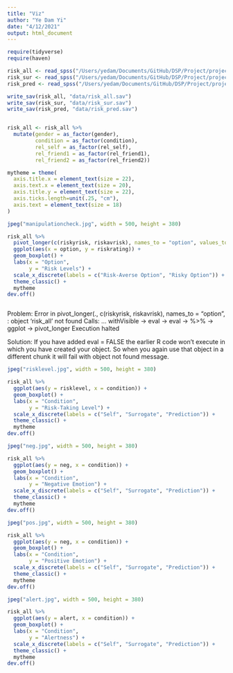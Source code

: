 ```yaml
---
title: "Viz"
author: "Ye Dam Yi"
date: "4/12/2021"
output: html_document
---
```

```r
require(tidyverse)
require(haven)

```


```r
risk_all <- read_spss("/Users/yedam/Documents/GitHub/DSP/Project/project7-emotion-risk/data/risk_excluded.sav")
risk_sur <- read_spss("/Users/yedam/Documents/GitHub/DSP/Project/project7-emotion-risk/data/risk_sur.sav")
risk_pred <- read_spss("/Users/yedam/Documents/GitHub/DSP/Project/project7-emotion-risk/data/risk_pred.sav")

write_sav(risk_all, "data/risk_all.sav")
write_sav(risk_sur, "data/risk_sur.sav")
write_sav(risk_pred, "data/risk_pred.sav")


risk_all <- risk_all %>% 
  mutate(gender = as_factor(gender),
         condition = as_factor(condition),
         rel_self = as_factor(rel_self),
         rel_friend1 = as_factor(rel_friend1),
         rel_friend2 = as_factor(rel_friend2)) 

```

```r

mytheme = theme(
  axis.title.x = element_text(size = 22),
  axis.text.x = element_text(size = 20),
  axis.title.y = element_text(size = 22),
  axis.ticks.length=unit(.25, "cm"),
  axis.text = element_text(size = 18)
)

```

```r
jpeg("manipulationcheck.jpg", width = 500, height = 380)

risk_all %>% 
  pivot_longer(c(riskyrisk, riskavrisk), names_to = "option", values_to = "riskrating") %>% 
  ggplot(aes(x = option, y = riskrating)) +
  geom_boxplot() +
  labs(x = "Option",
       y = "Risk Levels") +
  scale_x_discrete(labels = c("Risk-Averse Option", "Risky Option")) +
  theme_classic() +
  mytheme
dev.off()



```

Problem: Error in pivot_longer(., c(riskyrisk, riskavrisk), names_to = "option",  : 
  object 'risk_all' not found
Calls: <Anonymous> ... withVisible -> eval -> eval -> %>% -> ggplot -> pivot_longer
Execution halted

Solution: If you have added eval = FALSE the earlier R code won't execute in which you have created your object. So when you again use that object in a different chunk it will fail with object not found message.

```r
jpeg("risklevel.jpg", width = 500, height = 380)

risk_all %>% 
  ggplot(aes(y = risklevel, x = condition)) +
  geom_boxplot() +
  labs(x = "Condition",
       y = "Risk-Taking Level") +
  scale_x_discrete(labels = c("Self", "Surrogate", "Prediction")) +
  theme_classic() +
  mytheme
dev.off()

```


```r
jpeg("neg.jpg", width = 500, height = 380)

risk_all %>% 
  ggplot(aes(y = neg, x = condition)) +
  geom_boxplot() +
  labs(x = "Condition",
       y = "Negative Emotion") +
  scale_x_discrete(labels = c("Self", "Surrogate", "Prediction")) +
  theme_classic() +
  mytheme
dev.off()

```


```r
jpeg("pos.jpg", width = 500, height = 380)

risk_all %>% 
  ggplot(aes(y = neg, x = condition)) +
  geom_boxplot() +
  labs(x = "Condition",
       y = "Positive Emotion") +
  scale_x_discrete(labels = c("Self", "Surrogate", "Prediction")) +
  theme_classic() +
  mytheme
dev.off()

```

```r
jpeg("alert.jpg", width = 500, height = 380)

risk_all %>% 
  ggplot(aes(y = alert, x = condition)) +
  geom_boxplot() +
  labs(x = "Condition",
       y = "Alertness") +
  scale_x_discrete(labels = c("Self", "Surrogate", "Prediction")) +
  theme_classic() +
  mytheme
dev.off()

```